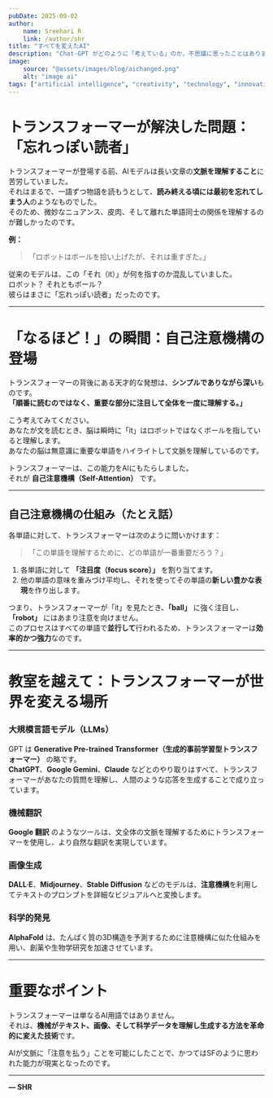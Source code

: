 ```yaml
---
pubDate: 2025-09-02
author:
    name: Sreehari R
    link: /author/shr
title: "すべてを変えたAI"
description: "Chat-GPT がどのように「考えている」のか、不思議に思ったことはありますか？複雑な質問や詩を書いたり、コードのデバッグを頼んだりすると、数秒のうちに筋の通った、関連性のある、そして時には驚くほど洞察に満ちた答えを返してくれます。まるで魔法のように感じますよね？でも、その魔法の裏には「トランスフォーマー」と呼ばれる革命的なAIアーキテクチャがあるのです。"
image:
    source: "@assets/images/blog/aichanged.png"
    alt: "image ai"
tags: ["artificial intelligence", "creativity", "technology", "innovation"]
---
```

# トランスフォーマーが解決した問題：「忘れっぽい読者」

トランスフォーマーが登場する前、AIモデルは長い文章の**文脈を理解すること**に苦労していました。  
それはまるで、一語ずつ物語を読もうとして、**読み終える頃には最初を忘れてしまう人**のようなものでした。  
そのため、微妙なニュアンス、皮肉、そして離れた単語同士の関係を理解するのが難しかったのです。

**例：**  
> 「ロボットはボールを拾い上げたが、それは重すぎた。」

従来のモデルは、この「それ（it）」が何を指すのか混乱していました。  
ロボット？ それともボール？  
彼らはまさに「忘れっぽい読者」だったのです。

---

# 「なるほど！」の瞬間：自己注意機構の登場

トランスフォーマーの背後にある天才的な発想は、**シンプルでありながら深い**ものです。  
**「順番に読むのではなく、重要な部分に注目して全体を一度に理解する。」**

こう考えてみてください。  
あなたが文を読むとき、脳は瞬時に「it」はロボットではなくボールを指していると理解します。  
あなたの脳は無意識に重要な単語をハイライトして文脈を理解しているのです。

トランスフォーマーは、この能力をAIにもたらしました。  
それが **自己注意機構（Self-Attention）** です。

---

## 自己注意機構の仕組み（たとえ話）

各単語に対して、トランスフォーマーは次のように問いかけます：  
> 「この単語を理解するために、どの単語が一番重要だろう？」

1. 各単語に対して **「注目度（focus score）」** を割り当てます。  
2. 他の単語の意味を重みづけ平均し、それを使ってその単語の**新しい豊かな表現**を作り出します。

つまり、トランスフォーマーが「it」を見たとき、**「ball」** に強く注目し、**「robot」** にはあまり注意を向けません。  
このプロセスはすべての単語で**並行して**行われるため、トランスフォーマーは**効率的かつ強力**なのです。

---

# 教室を越えて：トランスフォーマーが世界を変える場所

### 大規模言語モデル（LLMs）
GPT は **Generative Pre-trained Transformer（生成的事前学習型トランスフォーマー）** の略です。  
**ChatGPT**、**Google Gemini**、**Claude** などとのやり取りはすべて、トランスフォーマーがあなたの質問を理解し、人間のような応答を生成することで成り立っています。

### 機械翻訳
**Google 翻訳** のようなツールは、文全体の文脈を理解するためにトランスフォーマーを使用し、より自然な翻訳を実現しています。

### 画像生成
**DALL·E**、**Midjourney**、**Stable Diffusion** などのモデルは、**注意機構**を利用してテキストのプロンプトを詳細なビジュアルへと変換します。

### 科学的発見
**AlphaFold** は、たんぱく質の3D構造を予測するために注意機構に似た仕組みを用い、創薬や生物学研究を加速させています。

---

# 重要なポイント

トランスフォーマーは単なるAI用語ではありません。  
それは、**機械がテキスト、画像、そして科学データを理解し生成する方法を革命的に変えた技術**です。  

AIが文脈に「注意を払う」ことを可能にしたことで、かつてはSFのように思われた能力が現実となったのです。

---

**— SHR**
